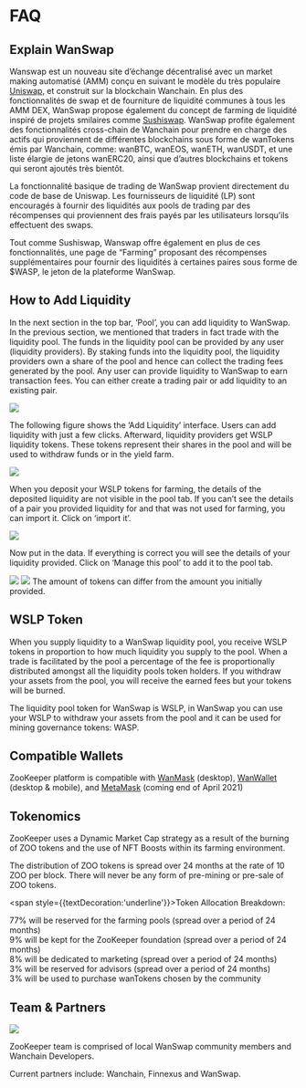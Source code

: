 # FAQ

## Explain WanSwap

Wanswap est un nouveau site d’échange décentralisé avec un market making automatisé (AMM) conçu en suivant le modèle du très populaire [Uniswap](https://uniswap.org/), et construit sur la blockchain Wanchain. En plus des fonctionnalités de swap et de fourniture de liquidité communes à tous les AMM DEX, WanSwap propose également du concept de farming de liquidité inspiré de projets smilaires comme [Sushiswap](https://sushiswap.fi/). WanSwap profite également des fonctionnalités cross-chain de Wanchain pour prendre en charge des actifs qui proviennent de différentes blockchains sous forme de wanTokens émis par Wanchain, comme: wanBTC, wanEOS, wanETH, wanUSDT, et une liste élargie de jetons wanERC20, ainsi que d’autres blockchains et tokens qui seront ajoutés très bientôt.

La fonctionnalité basique de trading de WanSwap provient directement du code de base de Uniswap. Les fournisseurs de liquidité (LP) sont encouragés à fournir des liquidités aux pools de trading par des récompenses qui proviennent des frais payés par les utilisateurs lorsqu’ils effectuent des swaps.

Tout comme Sushiswap, Wanswap offre également en plus de ces fonctionnalités, une page de “Farming” proposant des récompenses supplémentaires pour fournir des liquidités à certaines paires sous forme de $WASP, le jeton de la plateforme WanSwap.

## How to Add Liquidity

In the next section in the top bar, ‘Pool’, you can add liquidity to WanSwap. In the previous section, we mentioned that traders in fact trade with the liquidity pool. The funds in the liquidity pool can be provided by any user (liquidity providers). By staking funds into the liquidity pool, the liquidity providers own a share of the pool and hence can collect the trading fees generated by the pool. Any user can provide liquidity to WanSwap to earn transaction fees. You can either create a trading pair or add liquidity to an existing pair.

![](/docs/image17.png)

The following figure shows the ‘Add Liquidity’ interface. Users can add liquidity with just a few clicks. Afterward, liquidity providers get WSLP liquidity tokens. These tokens represent their shares in the pool and will be used to withdraw funds or in the yield farm.

![](/docs/image14.png)

When you deposit your WSLP tokens for farming, the details of the deposited liquidity are not visible in the pool tab. If you can’t see the details of a pair you provided liquidity for and that was not used for farming, you can import it. Click on ‘import it’.

![](/docs/image6.png)

Now put in the data. If everything is correct you will see the details of your liquidity provided. Click on ‘Manage this pool’ to add it to the pool tab.

![](/docs/image12.png)
![](/docs/image5.png)
The amount of tokens can differ from the amount you initially provided.

## WSLP Token

When you supply liquidity to a WanSwap liquidity pool, you receive WSLP tokens in proportion to how much liquidity you supply to the pool. When a trade is facilitated by the pool a percentage of the fee is proportionally distributed amongst all the liquidity pools token holders. If you withdraw your assets from the pool, you will receive the earned fees but your tokens will be burned.

The liquidity pool token for WanSwap is WSLP, in WanSwap you can use your WSLP to withdraw your assets from the pool and it can be used for mining governance tokens: WASP.

## Compatible Wallets

ZooKeeper platform is compatible with [WanMask](https://wanmask.io/) (desktop), [WanWallet](https://wanchain.org/getstarted) (desktop & mobile), and [MetaMask](https://metamask.io/) (coming end of April 2021) 

## Tokenomics

ZooKeeper uses a Dynamic Market Cap strategy as a result of the burning of ZOO tokens and the use of NFT Boosts within its farming environment.

The distribution of ZOO tokens is spread over 24 months at the rate of 10 ZOO per block. There will never be any form of pre-mining or pre-sale of ZOO tokens. 

<span style={{textDecoration:'underline'}}>Token Allocation Breakdown</span>:

<div style={{fontSize:16,marginLeft:30,marginTop:20}}>
<div>77% will be reserved for the farming pools (spread over a period of 24 months)</div>
<div>9% will be kept for the ZooKeeper foundation (spread over a period of 24 months)</div>
<div>8% will be dedicated to marketing (spread over a period of 24 months) </div>
<div>3% will be reserved for advisors (spread over a period of 24 months)</div>
<div>3% will be used to purchase wanTokens chosen by the community</div>
</div>

## Team & Partners

![](/teampartneers.png)

ZooKeeper team is comprised of local WanSwap community members and Wanchain Developers.

Current partners include: Wanchain, Finnexus and WanSwap.
